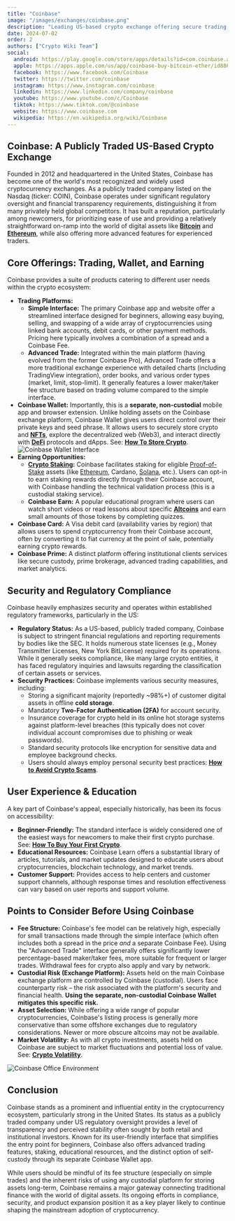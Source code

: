 ```yaml
---
title: "Coinbase"
image: "/images/exchanges/coinbase.png"
description: "Leading US-based crypto exchange offering secure trading, staking and educational resources."
date: 2024-07-02
order: 2
authors: ["Crypto Wiki Team"]
social:
  android: https://play.google.com/store/apps/details?id=com.coinbase.android
  apple: https://apps.apple.com/us/app/coinbase-buy-bitcoin-ether/id886427730
  facebook: https://www.facebook.com/Coinbase
  twitter: https://twitter.com/coinbase
  instagram: https://www.instagram.com/coinbase
  linkedin: https://www.linkedin.com/company/coinbase
  youtube: https://www.youtube.com/c/Coinbase
  tiktok: https://www.tiktok.com/@coinbase
  website: https://www.coinbase.com
  wikipedia: https://en.wikipedia.org/wiki/Coinbase
---
```


## **Coinbase: A Publicly Traded US-Based Crypto Exchange**

Founded in 2012 and headquartered in the United States, Coinbase has become one of the world's most recognized and widely used cryptocurrency exchanges. As a publicly traded company listed on the Nasdaq (ticker: COIN), Coinbase operates under significant regulatory oversight and financial transparency requirements, distinguishing it from many privately held global competitors. It has built a reputation, particularly among newcomers, for prioritizing ease of use and providing a relatively straightforward on-ramp into the world of digital assets like **[Bitcoin](/posts/what-is-bitcoin)** and **[Ethereum](/posts/what-is-ethereum)**, while also offering more advanced features for experienced traders.

## **Core Offerings: Trading, Wallet, and Earning**

Coinbase provides a suite of products catering to different user needs within the crypto ecosystem:

- **Trading Platforms:**
  - **Simple Interface:** The primary Coinbase app and website offer a streamlined interface designed for beginners, allowing easy buying, selling, and swapping of a wide array of cryptocurrencies using linked bank accounts, debit cards, or other payment methods. Pricing here typically involves a combination of a spread and a Coinbase Fee.
  - **Advanced Trade:** Integrated within the main platform (having evolved from the former Coinbase Pro), Advanced Trade offers a more traditional exchange experience with detailed charts (including TradingView integration), order books, and various order types (market, limit, stop-limit). It generally features a lower maker/taker fee structure based on trading volume compared to the simple interface.
- **Coinbase Wallet:** Importantly, this is a **separate, non-custodial** mobile app and browser extension. Unlike holding assets on the Coinbase exchange platform, Coinbase Wallet gives users direct control over their private keys and seed phrase. It allows users to securely store crypto and **[NFTs](/posts/are-nfts-dead)**, explore the decentralized web (Web3), and interact directly with **[DeFi](/posts/what-is-defi)** protocols and dApps. See: **[How To Store Crypto](/posts/how-to-store-crypto)**.
  ![Coinbase Wallet Interface](/images/posts/coinbase-wallet.png)
- **Earning Opportunities:**
  - **[Crypto Staking](/posts/crypto-staking):** Coinbase facilitates staking for eligible [Proof-of-Stake](/posts/what-is-proof-of-stake) assets (like [Ethereum](/posts/what-is-ethereum), Cardano, [Solana](/posts/what-is-solana), etc.). Users can opt-in to earn staking rewards directly through their Coinbase account, with Coinbase handling the technical validation process (this is a custodial staking service).
  - **Coinbase Earn:** A popular educational program where users can watch short videos or read lessons about specific **[Altcoins](/posts/what-are-altcoins)** and earn small amounts of those tokens by completing quizzes.
- **Coinbase Card:** A Visa debit card (availability varies by region) that allows users to spend cryptocurrency from their Coinbase account, often by converting it to fiat currency at the point of sale, potentially earning crypto rewards.
- **Coinbase Prime:** A distinct platform offering institutional clients services like secure custody, prime brokerage, advanced trading capabilities, and market analytics.

## **Security and Regulatory Compliance**

Coinbase heavily emphasizes security and operates within established regulatory frameworks, particularly in the US:

- **Regulatory Status:** As a US-based, publicly traded company, Coinbase is subject to stringent financial regulations and reporting requirements by bodies like the SEC. It holds numerous state licenses (e.g., Money Transmitter Licenses, New York BitLicense) required for its operations. While it generally seeks compliance, like many large crypto entities, it has faced regulatory inquiries and lawsuits regarding the classification of certain assets or services.
- **Security Practices:** Coinbase implements various security measures, including:
  - Storing a significant majority (reportedly ~98%+) of customer digital assets in offline **cold storage**.
  - Mandatory **Two-Factor Authentication (2FA)** for account security.
  - Insurance coverage for crypto held in its online hot storage systems against platform-level breaches (this typically does not cover individual account compromises due to phishing or weak passwords).
  - Standard security protocols like encryption for sensitive data and employee background checks.
  - Users should always employ personal security best practices: **[How to Avoid Crypto Scams](/posts/how-to-avoid-crypto-scams)**.

## **User Experience & Education**

A key part of Coinbase's appeal, especially historically, has been its focus on accessibility:

- **Beginner-Friendly:** The standard interface is widely considered one of the easiest ways for newcomers to make their first crypto purchase. See: **[How To Buy Your First Crypto](/posts/how-to-buy-your-first-crypto)**.
- **Educational Resources:** Coinbase Learn offers a substantial library of articles, tutorials, and market updates designed to educate users about cryptocurrencies, blockchain technology, and market trends.
- **Customer Support:** Provides access to help centers and customer support channels, although response times and resolution effectiveness can vary based on user reports and support volume.

## **Points to Consider Before Using Coinbase**

- **Fee Structure:** Coinbase's fee model can be relatively high, especially for small transactions made through the simple interface (which often includes both a spread in the price _and_ a separate Coinbase Fee). Using the "Advanced Trade" interface generally offers significantly lower percentage-based maker/taker fees, more suitable for frequent or larger trades. Withdrawal fees for crypto also apply and vary by network.
- **Custodial Risk (Exchange Platform):** Assets held on the main Coinbase exchange platform are controlled by Coinbase (custodial). Users face counterparty risk – the risk associated with the platform's security and financial health. **Using the separate, non-custodial Coinbase Wallet mitigates this specific risk.**
- **Asset Selection:** While offering a wide range of popular cryptocurrencies, Coinbase's listing process is generally more conservative than some offshore exchanges due to regulatory considerations. Newer or more obscure altcoins may not be available.
- **Market Volatility:** As with all crypto investments, assets held on Coinbase are subject to market fluctuations and potential loss of value. See: **[Crypto Volatility](/posts/crypto-volatility)**.

![Coinbase Office Environment](/images/posts/coinbase-office.jpg)

## **Conclusion**

Coinbase stands as a prominent and influential entity in the cryptocurrency ecosystem, particularly strong in the United States. Its status as a publicly traded company under US regulatory oversight provides a level of transparency and perceived stability often sought by both retail and institutional investors. Known for its user-friendly interface that simplifies the entry point for beginners, Coinbase also offers advanced trading features, staking, educational resources, and the distinct option of self-custody through its separate Coinbase Wallet app.

While users should be mindful of its fee structure (especially on simple trades) and the inherent risks of using any custodial platform for storing assets long-term, Coinbase remains a major gateway connecting traditional finance with the world of digital assets. Its ongoing efforts in compliance, security, and product expansion position it as a key player likely to continue shaping the mainstream adoption of cryptocurrency.

<ExchangeButton
  href="https://coinbase.com/join/8CXGA44?src=referral-link"
  text="Join Coinbase"
/>
